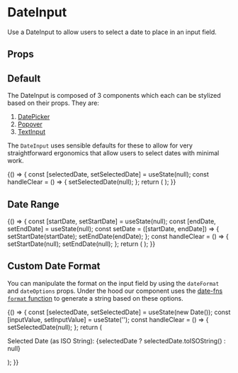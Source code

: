 
<Meta title="Components/Form Inputs/DateInput" component={DateInput} />

# DateInput

Use a DateInput to allow users to select a date to place in an input field.

## Props

<ArgsTable of={DateInput} />

## Default

The DateInput is composed of 3 components which each can be stylized based on their props. They are:

1. [DatePicker](?path=/docs/components-datepicker--default-story)
2. [Popover](?path=/docs/components-popover--demo)
3. [TextInput](http://localhost:6006/?path=/docs/components-form-inputs-textinput--default-story)

The `DateInput` uses sensible defaults for these to allow for very straightforward ergonomics that allow users to
select dates with minimal work.

<Canvas>
  <Story name="Basic Usage">
    {() => {
      const [selectedDate, setSelectedDate] = useState(null);
      const handleClear = () => {
        setSelectedDate(null);
      };
      return (
        <Box childGap="md">
          <Box height="300px" width="300px">
            <DateInput
              datePickerProps={{
                selected: selectedDate,
                onChange: setSelectedDate,
              }}
              textInputProps={{
                placeholder: 'e.g. 11/02/2020',
                onClear: handleClear,
                id: 'defaultDatePicker',
                name: 'selectDate',
                label: 'Select Date',
              }}
            />
          </Box>
        </Box>
      );
    }}
  </Story>
</Canvas>

## Date Range

<Canvas>
  <Story name="Date Range">
    {() => {
      const [startDate, setStartDate] = useState(null);
      const [endDate, setEndDate] = useState(null);
      const setDate = ([startDate, endDate]) => {
        setStartDate(startDate);
        setEndDate(endDate);
      };
      const handleClear = () => {
        setStartDate(null);
        setEndDate(null);
      };
      return (
        <Box childGap="md">
          <Box height="300px" width="500px">
            <DateInput
              datePickerProps={{
                onChange: setDate,
                selected: startDate,
                selectsRange: true,
                startDate,
                endDate,
              }}
              textInputProps={{
                onClear: handleClear,
                id: 'myDateRangePicker',
                name: 'myDateRangePicker',
                label: 'Select Date Range',
              }}
            />
          </Box>
        </Box>
      );
    }}
  </Story>
</Canvas>

## Custom Date Format

You can manipulate the format on the input field by using the `dateFormat` and `dateOptions`
props. Under the hood our component uses the [date-fns `format` function](https://date-fns.org/v2.16.1/docs/format)
to generate a string based on these options.

<Canvas>
  <Story name="Custom Date Format">
    {() => {
      const [selectedDate, setSelectedDate] = useState(new Date());
      const [inputValue, setInputValue] = useState('');
      const handleClear = () => {
        setSelectedDate(null);
      };
      return (
        <Box childGap="md">
          <Box height="300px" width="300px">
            <DateInput
              dateFormat={'MMMM dd, yyyy'}
              datePickerProps={{
                selected: selectedDate,
                onChange: setSelectedDate,
              }}
              textInputProps={{
                onClear: handleClear,
                id: 'withCustomDateFormat',
                name: 'selectDate',
                label: 'Select Date',
              }}
            />
          </Box>
          <Box>
            <p>Selected Date (as ISO String): {selectedDate ? selectedDate.toISOString() : null}</p>
          </Box>
        </Box>
      );
    }}
  </Story>
</Canvas>
